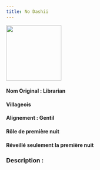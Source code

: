 ```yaml
---
title: No Dashii
---
```



<img src='/img/blood-on-the-clocktower/roles/no-dashii.png' height='150' />

<Role NO_DASHII header />

#### Nom Original : Librarian
#### Villageois
#### Alignement : Gentil 
#### Rôle de première nuit
#### Réveillé seulement la première nuit

### Description :

